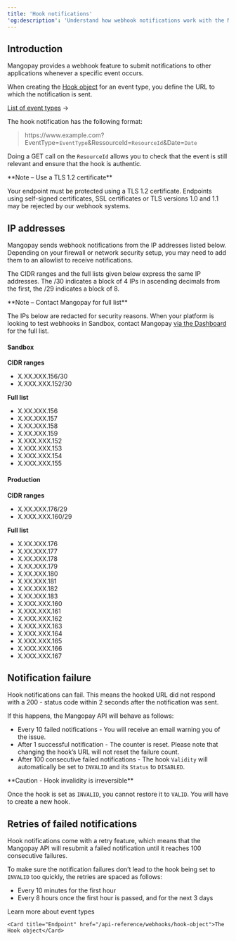 ```yaml
---
title: 'Hook notifications'  
'og:description': 'Understand how webhook notifications work with the Mangopay API, with an example format and notes on retries.'  
---
```


## Introduction

Mangopay provides a webhook feature to submit notifications to other applications whenever a specific event occurs.  

When creating the <a href="/api-reference/webhooks/hook-object">Hook object</a> for an event type, you define the URL to which the notification is sent.  

<a href="/webhooks/event-types">List of event types</a> &rarr;

The hook notification has the following format:

> https<span>://www</span>.example.com?EventType=`EventType`&RessourceId=`ResourceId`&Date=`Date`

Doing a GET call on the `ResourceId` allows you to check that the event is still relevant and ensure that the hook is authentic.  

<Note>  
**Note – Use a TLS 1.2 certificate**
  
Your endpoint must be protected using a TLS 1.2 certificate. Endpoints using self-signed certificates, SSL certificates or TLS versions 1.0 and 1.1 may be rejected by our webhook systems.
</Note>  

## IP addresses
Mangopay sends webhook notifications from the IP addresses listed below. Depending on your firewall or network security setup, you may need to add them to an allowlist to receive notifications.

The CIDR ranges and the full lists given below express the same IP addresses. The /30 indicates a block of 4 IPs in ascending decimals from the first, the /29 indicates a block of 8. 

<Note>
**Note – Contact Mangopay for full list**

The IPs below are redacted for security reasons. When your platform is looking to test webhooks in Sandbox, contact Mangopay <a href="https://hub.mangopay.com/" target="_blank">via the Dashboard</a> for the full list. 
</Note>

#### Sandbox

**CIDR ranges**
- X.XX.XXX.156/30
- X.XXX.XXX.152/30

**Full list**
- X.XX.XXX.156
- X.XX.XXX.157
- X.XX.XXX.158
- X.XX.XXX.159
- X.XXX.XXX.152
- X.XXX.XXX.153
- X.XXX.XXX.154
- X.XXX.XXX.155

#### Production
**CIDR ranges**
- X.XX.XXX.176/29
- X.XXX.XXX.160/29

**Full list**
- X.XX.XXX.176
- X.XX.XXX.177
- X.XX.XXX.178
- X.XX.XXX.179
- X.XX.XXX.180
- X.XX.XXX.181
- X.XX.XXX.182
- X.XX.XXX.183
- X.XXX.XXX.160
- X.XXX.XXX.161
- X.XXX.XXX.162
- X.XXX.XXX.163
- X.XXX.XXX.164
- X.XXX.XXX.165
- X.XXX.XXX.166
- X.XXX.XXX.167


## Notification failure

Hook notifications can fail. This means the hooked URL did not respond with a 200 - status code within 2 seconds after the notification was sent.  

If this happens, the Mangopay API will behave as follows:  
- Every 10 failed notifications - You will receive an email warning you of the issue.  
- After 1 successful notification - The counter is reset. Please note that changing the hook’s URL will not reset the failure count.  
- After 100 consecutive failed notifications - The hook `Validity` will automatically be set to `INVALID` and its `Status` to `DISABLED`.  

<Warning>  
**Caution - Hook invalidity is irreversible** 
  
Once the hook is set as `INVALID`, you cannot restore it to `VALID`. You will have to create a new hook.  
</Warning>  

## Retries of failed notifications 

Hook notifications come with a retry feature, which means that the Mangopay API will resubmit a failed notification until it reaches 100 consecutive failures.  

To make sure the notification failures don’t lead to the hook being set to `INVALID` too quickly, the retries are spaced as follows:  
- Every 10 minutes for the first hour  
- Every 8 hours once the first hour is passed, and for the next 3 days 

<CardGroup col={2}> 
    <Card title="Webhooks" href="/webhooks/event-types">Learn more about event types</Card>

    <Card title="Endpoint" href="/api-reference/webhooks/hook-object">The Hook object</Card>  
</CardGroup>